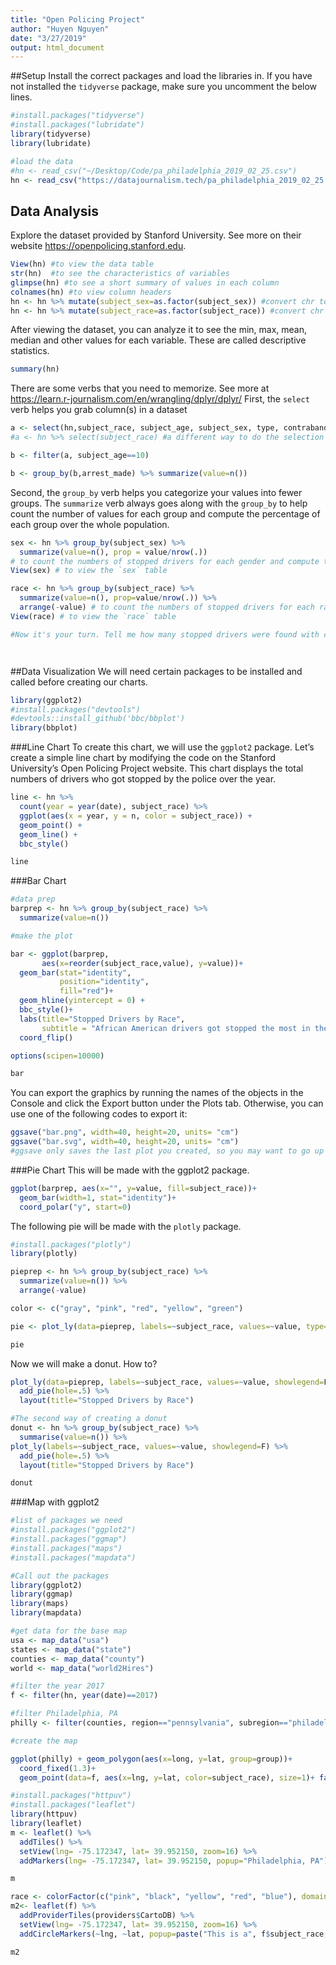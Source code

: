 ```yaml
---
title: "Open Policing Project"
author: "Huyen Nguyen"
date: "3/27/2019"
output: html_document
---
```

##Setup 
Install the correct packages and load the libraries in.
If you have not installed the `tidyverse` package, make sure you uncomment the below lines.

```r
#install.packages("tidyverse") 
#install.packages("lubridate")
library(tidyverse)
library(lubridate)

#load the data
#hn <- read_csv("~/Desktop/Code/pa_philadelphia_2019_02_25.csv")
hn <- read_csv("https://datajournalism.tech/pa_philadelphia_2019_02_25.csv")
```

## Data Analysis
Explore the dataset provided by Stanford University. See more on their website
 <https://openpolicing.stanford.edu>.
 
```r
View(hn) #to view the data table
str(hn)  #to see the characteristics of variables
glimpse(hn) #to see a short summary of values in each column
colnames(hn) #to view column headers
hn <- hn %>% mutate(subject_sex=as.factor(subject_sex)) #convert chr to factor levels for the variable `subject_sex`
hn <- hn %>% mutate(subject_race=as.factor(subject_race)) #convert chr to factor levels for the variable `subject_race`
```
After viewing the dataset, you can analyze it to see the min, max, mean, median and other values for each variable. These are called descriptive statistics.

```r
summary(hn)
```

There are some verbs that you need to memorize. See more at <https://learn.r-journalism.com/en/wrangling/dplyr/dplyr/>
First, the `select` verb helps you grab column(s) in a dataset

```r
a <- select(hn,subject_race, subject_age, subject_sex, type, contraband_found, arrest_made) #to select the subject_race columns and assign it to object a.
#a <- hn %>% select(subject_race) #a different way to do the selection using %>% 

b <- filter(a, subject_age==10)

b <- group_by(b,arrest_made) %>% summarize(value=n())

```

Second, the `group_by` verb helps you categorize your values into fewer groups. The `summarize` verb always goes along with the `group_by` to help count the number of values for each group and compute the percentage of each group over the whole population.

```r
sex <- hn %>% group_by(subject_sex) %>% 
  summarize(value=n(), prop = value/nrow(.))
# to count the numbers of stopped drivers for each gender and compute the percentage of column and assign it to a table called `sex`
View(sex) # to view the `sex` table

race <- hn %>% group_by(subject_race) %>% 
  summarize(value=n(), prop=value/nrow(.)) %>% 
  arrange(-value) # to count the numbers of stopped drivers for each race and compute the percentage of column and assign it to a table called `race`. Also, arrange the value in the descending order
View(race) # to view the `race` table

#Now it's your turn. Tell me how many stopped drivers were found with contraband? Or how many searches ended successfully? Write your code in the next line, without the hashtag.




```

##Data Visualization
We will need certain packages to be installed and called before creating our charts.

```r
library(ggplot2)
#install.packages("devtools")
#devtools::install_github('bbc/bbplot')
library(bbplot)
```

###Line Chart
To create this chart, we will use the `ggplot2` package.
Let's create a simple line chart by modifying the code on the Stanford University's Open Policing Project website. This chart displays the total numbers of drivers who got stopped by the police over the year.

```r
line <- hn %>% 
  count(year = year(date), subject_race) %>% 
  ggplot(aes(x = year, y = n, color = subject_race)) +
  geom_point() +
  geom_line() +
  bbc_style()

line
```


###Bar Chart
```r
#data prep
barprep <- hn %>% group_by(subject_race) %>% 
  summarize(value=n())

#make the plot

bar <- ggplot(barprep,
       aes(x=reorder(subject_race,value), y=value))+
  geom_bar(stat="identity", 
           position="identity", 
           fill="red")+
  geom_hline(yintercept = 0) +
  bbc_style()+
  labs(title="Stopped Drivers by Race",
       subtitle = "African American drivers got stopped the most in the city of Philadelphia,Pensylvania")+
  coord_flip()

options(scipen=10000)

bar
```


You can export the graphics by running the names of the objects in the Console and click the Export button under the Plots tab. Otherwise, you can use one of the following codes to export it:
```r
ggsave("bar.png", width=40, height=20, units= "cm")
ggsave("bar.svg", width=40, height=20, units= "cm") 
#ggsave only saves the last plot you created, so you may want to go up to the line chart and write ggsave("line.png")
```

###Pie Chart
This will be made with the ggplot2 package. 

```r
ggplot(barprep, aes(x="", y=value, fill=subject_race))+
  geom_bar(width=1, stat="identity")+
  coord_polar("y", start=0)
```

The following pie will be made with the `plotly` package.

```r
#install.packages("plotly")
library(plotly)

pieprep <- hn %>% group_by(subject_race) %>% 
  summarize(value=n()) %>% 
  arrange(-value)

color <- c("gray", "pink", "red", "yellow", "green")

pie <- plot_ly(data=pieprep, labels=~subject_race, values=~value, type="pie", textposition="inside",insidetextfont=list(color="white"),hoverinfo="text", text=~paste(subject_race), marker=list(colors=color, line=list(color="white", width=1)), showlegend=F)  %>% layout(title="Stopped Driver by Race")

pie

```

Now we will make a donut. How to? 

```r

plot_ly(data=pieprep, labels=~subject_race, values=~value, showlegend=F) %>% 
  add_pie(hole=.5) %>% 
  layout(title="Stopped Drivers by Race")

#The second way of creating a donut
donut <- hn %>% group_by(subject_race) %>% 
  summarise(value=n()) %>% 
plot_ly(labels=~subject_race, values=~value, showlegend=F) %>% 
  add_pie(hole=.5) %>% 
  layout(title="Stopped Drivers by Race")

donut

```


###Map with ggplot2
```r
#list of packages we need
#install.packages("ggplot2")
#install.packages("ggmap")
#install.packages("maps")
#install.packages("mapdata")

#Call out the packages
library(ggplot2)
library(ggmap)
library(maps)
library(mapdata)

#get data for the base map
usa <- map_data("usa")
states <- map_data("state")
counties <- map_data("county")
world <- map_data("world2Hires")

#filter the year 2017
f <- filter(hn, year(date)==2017)

#filter Philadelphia, PA
philly <- filter(counties, region=="pennsylvania", subregion=="philadelphia")

#create the map

ggplot(philly) + geom_polygon(aes(x=long, y=lat, group=group))+
  coord_fixed(1.3)+
  geom_point(data=f, aes(x=lng, y=lat, color=subject_race), size=1)+ facet_wrap(~subject_race)

```
```r
#install.packages("httpuv")
#install.packages("leaflet")
library(httpuv)
library(leaflet)
m <- leaflet() %>% 
  addTiles() %>% 
  setView(lng= -75.172347, lat= 39.952150, zoom=16) %>% 
  addMarkers(lng= -75.172347, lat= 39.952150, popup="Philadelphia, PA")

m
```


```r
race <- colorFactor(c("pink", "black", "yellow", "red", "blue"), domain=c("white", "black", "asian/pacific islander", "hispanic", "other/unknown"), ordered=TRUE)
m2<- leaflet(f) %>%
  addProviderTiles(providers$CartoDB) %>% 
  setView(lng= -75.172347, lat= 39.952150, zoom=16) %>% 
  addCircleMarkers(~lng, ~lat, popup=paste("This is a", f$subject_race, "and", f$subject_sex, "driver."), weight= 3, radius=4, color=~race(subject_race), stroke=F, fillOpacity=.5)

m2
```




